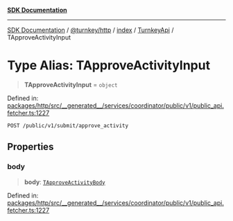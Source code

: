 [**SDK Documentation**](../../../../../../README.mdx)

***

[SDK Documentation](../../../../../../packages.mdx) / [@turnkey/http](../../../../README.mdx) / [index](../../../README.mdx) / [TurnkeyApi](../README.mdx) / TApproveActivityInput

# Type Alias: TApproveActivityInput

> **TApproveActivityInput** = `object`

Defined in: [packages/http/src/\_\_generated\_\_/services/coordinator/public/v1/public\_api.fetcher.ts:1227](https://github.com/tkhq/sdk/blob/fd49bfe86475c8603b3eb385aa101efa36fa32fc/packages/http/src/__generated__/services/coordinator/public/v1/public_api.fetcher.ts#L1227)

`POST /public/v1/submit/approve_activity`

## Properties

### body

> **body**: [`TApproveActivityBody`](TApproveActivityBody.mdx)

Defined in: [packages/http/src/\_\_generated\_\_/services/coordinator/public/v1/public\_api.fetcher.ts:1227](https://github.com/tkhq/sdk/blob/fd49bfe86475c8603b3eb385aa101efa36fa32fc/packages/http/src/__generated__/services/coordinator/public/v1/public_api.fetcher.ts#L1227)

